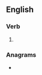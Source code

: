 ==English==

===Verb===
{{head|en|verb form}}

# {{present participle of|swage|lang=en|nocat=1}}

===Anagrams===
* {{anagrams|en|a=agginsw|waggins}}